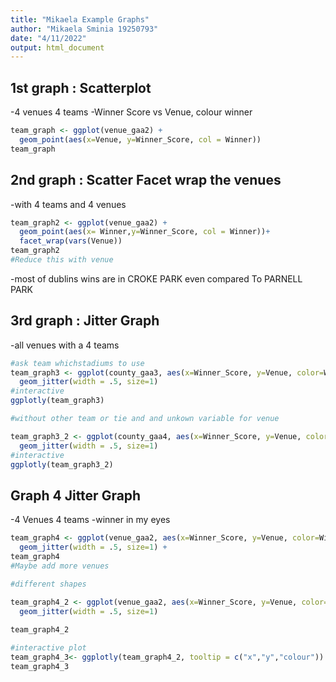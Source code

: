 ```yaml
---
title: "Mikaela Example Graphs"
author: "Mikaela Sminia 19250793"
date: "4/11/2022"
output: html_document
---
```


## 1st graph : Scatterplot 
-4 venues 4 teams
-Winner Score vs Venue, colour winner
```r
team_graph <- ggplot(venue_gaa2) + 
  geom_point(aes(x=Venue, y=Winner_Score, col = Winner))
team_graph
```
## 2nd graph : Scatter Facet wrap the venues
-with 4 teams and 4 venues
```r
team_graph2 <- ggplot(venue_gaa2) + 
  geom_point(aes(x= Winner,y=Winner_Score, col = Winner))+
  facet_wrap(vars(Venue))
team_graph2
#Reduce this with venue
```
-most of dublins wins are in CROKE PARK even compared To PARNELL PARK

## 3rd graph : Jitter Graph
-all venues with a 4 teams
```r
#ask team whichstadiums to use
team_graph3 <- ggplot(county_gaa3, aes(x=Winner_Score, y=Venue, color=Winner))+
  geom_jitter(width = .5, size=1) 
#interactive
ggplotly(team_graph3)
```
```r
#without other team or tie and and unkown variable for venue

team_graph3_2 <- ggplot(county_gaa4, aes(x=Winner_Score, y=Venue, color=Winner))+
  geom_jitter(width = .5, size=1) 
#interactive
ggplotly(team_graph3_2)
```
## Graph 4 Jitter Graph
-4 Venues 4 teams
-winner in my eyes
```r
team_graph4 <- ggplot(venue_gaa2, aes(x=Winner_Score, y=Venue, color=Winner))+
  geom_jitter(width = .5, size=1) +
team_graph4
#Maybe add more venues
```
```r
#different shapes

team_graph4_2 <- ggplot(venue_gaa2, aes(x=Winner_Score, y=Venue, color=Winner, shape=Winner))+
  geom_jitter(width = .5, size=1) 
  
team_graph4_2
```

```r
#interactive plot
team_graph4_3<- ggplotly(team_graph4_2, tooltip = c("x","y","colour")) #needs to be colour not color
team_graph4_3
```

